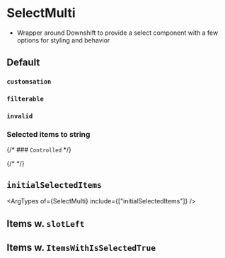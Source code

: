 

<Meta of={stories} />

# SelectMulti

- Wrapper around Downshift to provide a select component with a few options for
  styling and behavior

## Default

<Canvas name="default" of={stories.Default} />

### `customsation`

<Canvas name="customsation" of={stories.Customisation} />

### `filterable`

<Canvas name="invalid" of={stories.Filterable} />

### `invalid`

<Canvas name="invalid" of={stories.Invalid} />

### Selected items to string

<Canvas name="selected-items-to-string" of={stories.SelectedItemsToString} />

{/* ### `Controlled` */}

{/* <Canvas name="controlled" of={stories.Controlled} /> */}

## `initialSelectedItems`

<ArgTypes of={SelectMulti} include={["initialSelectedItems"]} />
<Canvas name="initialSelectedItems" of={stories.InitialSelectedItems} />

## Items w. `slotLeft`

<Canvas name="iconsWithSlotLeft" of={stories.SlotLeft} />

## Items w. `ItemsWithIsSelectedTrue`

<Canvas name="ItemsWithIsSelectedTrue" of={stories.ItemsWithIsSelectedTrue} />
